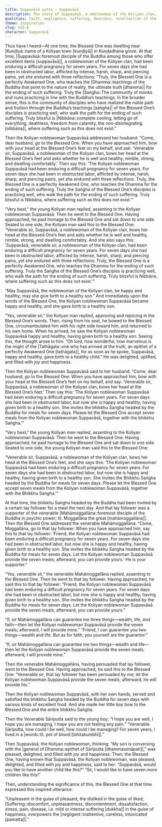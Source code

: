```yaml
---
title: Suppavāsā sutta - Suppavāsā
description: The story of Suppavāsā, a noblewoman of the Koliyan clan, who endures a difficult pregnancy and ultimately gives birth to a healthy son with the blessings of the Buddha. Overjoyed, she declares she would endure it again. The Buddha then utters a verse on how suffering, disguised as pleasure, overpowers the negligent.
qualities: faith, negligence, suffering, dearness, recollection of the Buddha, recollection of the Dhamma, recollection of the Saṅgha
theme: inspiration
slug: ud2.8
character: Suppavāsā
---
```


Thus have I heard—At one time, the Blessed One was dwelling near |Kuṇḍiyā::name of a Koliyan town [kuṇḍiyā]| in Kuṇḍadhāna grove. At that time, |Suppavāsā::foremost disciple of the Buddha among those who offer excellent items [suppavāsā]|, a noblewoman of the Koliyan clan, had been enduring a difficult pregnancy for seven years. For seven days she had been in obstructed labor, afflicted by intense, harsh, sharp, and piercing pains, yet she endured with three reflections: “Truly, the Blessed One is a perfectly Awakened One, who teaches the |Dhamma::teachings of the Buddha that point to the nature of reality, the ultimate truth [dhamma]| for the ending of such suffering. Truly the |Saṅgha::The community of monks and nuns practicing in line with the Buddha’s teachings. In the broader sense, this is the community of disciples who have realized the noble path and fruition through the Buddha’s teachings [saṅgha]| of the Blessed One’s disciples is practicing well, who walk the path for the ending of such suffering. Truly blissful is |Nibbāna::complete cooling, letting go of everything, deathless, freedom from calamity, the non-disintegrating [nibbāna]|, where suffering such as this does not exist.”

Then the Koliyan noblewoman Suppavāsā addressed her husband: “Come, dear husband, go to the Blessed One. When you have approached him, bow with your head at the Blessed One’s feet on my behalf, and ask: ‘Venerable sir, Suppavāsā, a noblewoman of the Koliyan clan, bows her head at the Blessed One’s feet and asks whether he is well and healthy, nimble, strong, and dwelling comfortably.’ Then say this: ‘The Koliyan noblewoman Suppavāsā had been enduring a difficult pregnancy for seven years. For seven days she had been in obstructed labor, afflicted by intense, harsh, sharp, and piercing pains, yet she endured with three reflections: Truly, the Blessed One is a perfectly Awakened One, who teaches the Dhamma for the ending of such suffering. Truly the Saṅgha of the Blessed One’s disciples is practicing well, who walk the path for the ending of such suffering. Truly blissful is Nibbāna, where suffering such as this does not exist.’”

“Very best,” the young Koliyan man replied, assenting to the Koliyan noblewoman Suppavāsā. Then he went to the Blessed One. Having approached, he paid homage to the Blessed One and sat down to one side. Seated to one side, the Koliyan man said this to the Blessed One: “Venerable sir, Suppavāsā, a noblewoman of the Koliyan clan, bows her head at the Blessed One’s feet and asks whether he is well and healthy, nimble, strong, and dwelling comfortably. And she also says this: ‘Suppavāsā, venerable sir, a noblewoman of the Koliyan clan, had been enduring a difficult pregnancy for seven years. For seven days she had been in obstructed labor, afflicted by intense, harsh, sharp, and piercing pains, yet she endured with three reflections: Truly, the Blessed One is a perfectly Awakened One, who teaches the Dhamma for the ending of such suffering. Truly the Saṅgha of the Blessed One’s disciples is practicing well, who walk the path for the ending of such suffering. Truly blissful is Nibbāna, where suffering such as this does not exist.’”

“May Suppavāsā, the noblewoman of the Koliyan clan, be happy and healthy; may she give birth to a healthy son.” And immediately upon the words of the Blessed One, the Koliyan noblewoman Suppavāsā became happy and healthy, and she gave birth to a healthy son.

“Yes, venerable sir,” the Koliyan man replied, approving and rejoicing in the Blessed One’s words. Then, rising from his seat, he bowed to the Blessed One, circumambulated him with his right side toward him, and returned to his own home. When he arrived, he saw the Koliyan noblewoman Suppavāsā happy and healthy, having given birth to a healthy son. Seeing this, the thought arose in him: “Oh lord, how wonderful, how marvelous is the might of the |Tathāgata::one who has arrived at the truth, an epithet of a perfectly Awakened One [tathāgata]|, for as soon as he spoke, Suppavāsā, happy and healthy, gave birth to a healthy child.” He was delighted, uplifted, and filled with joy and happiness.

Then the Koliyan noblewoman Suppavāsā said to her husband: “Come, dear husband, go to the Blessed One. When you have approached him, bow with your head at the Blessed One’s feet on my behalf, and say: ‘Venerable sir, Suppavāsā, a noblewoman of the Koliyan clan, bows her head at the Blessed One’s feet.’ Then say this: ‘The Koliyan noblewoman Suppavāsā had been enduring a difficult pregnancy for seven years. For seven days she had been in obstructed labor, but now she is happy and healthy, having given birth to a healthy son. She invites the bhikkhu Saṅgha headed by the Buddha for meals for seven days. Please let the Blessed One accept seven meals from the Koliyan noblewoman Suppavāsā, together with the bhikkhu Saṅgha.’”

“Very best,” the young Koliyan man replied, assenting to the Koliyan noblewoman Suppavāsā. Then he went to the Blessed One. Having approached, he paid homage to the Blessed One and sat down to one side. Seated to one side, the young Koliyan man said this to the Blessed One:

“Venerable sir, Suppavāsā, a noblewoman of the Koliyan clan, bows her head at the Blessed One’s feet, and she says this: ‘The Koliyan noblewoman Suppavāsā had been enduring a difficult pregnancy for seven years. For seven days she had been in obstructed labor, but now she is happy and healthy, having given birth to a healthy son. She invites the Bhikkhu Saṅgha headed by the Buddha for meals for seven days. Please let the Blessed One accept seven meals from the Koliyan noblewoman Suppavāsā, together with the Bhikkhu Saṅgha.’”

At that time, the bhikkhu Saṅgha headed by the Buddha had been invited by a certain lay follower for a meal the next day. And that lay follower was a supporter of the venerable |Mahāmoggallāna::foremost disciple of the Buddha in psychic power; lit. Moggallāna the great [mahāmoggallāna]|. Then the Blessed One addressed the venerable Mahāmoggallāna: “Come, Moggallāna, go to that lay follower. When you have approached him, say this to that lay follower: ‘Friend, the Koliyan noblewoman Suppavāsā had been enduring a difficult pregnancy for seven years. For seven days she had been in obstructed labor, but now she is happy and healthy, having given birth to a healthy son. She invites the bhikkhu Saṅgha headed by the Buddha for meals for seven days. Let the Koliyan noblewoman Suppavāsā provide the seven meals; afterward, you can provide yours.’ He is your supporter.”

“Yes, venerable sir,” the venerable Mahāmoggallāna replied, assenting to the Blessed One. Then he went to that lay follower. Having approached, he said this to that lay follower: “Friend, the Koliyan noblewoman Suppavāsā had been enduring a difficult pregnancy for seven years. For seven days she had been in obstructed labor, but now she is happy and healthy, having given birth to a healthy son. She invites the bhikkhu Saṅgha headed by the Buddha for meals for seven days. Let the Koliyan noblewoman Suppavāsā provide the seven meals; afterward, you can provide yours.”

“If, sir Mahāmoggallāna can guarantee me three things—wealth, life, and faith—then let the Koliyan noblewoman Suppavāsā provide the seven meals; afterward, I will provide mine.” “Friend, I can guarantee you two things—wealth and life. But as for faith, you yourself are the guarantor.”

“If, sir Mahāmoggallāna can guarantee me two things—wealth and life—then let the Koliyan noblewoman Suppavāsā provide the seven meals; afterward, I will provide mine.”

Then the venerable Mahāmoggallāna, having persuaded that lay follower, went to the Blessed One. Having approached, he said this to the Blessed One: “Venerable sir, that lay follower has been persuaded by me; let the Koliyan noblewoman Suppavāsā provide the seven meals; afterward, he will provide his.”

Then the Koliyan noblewoman Suppavāsā, with her own hands, served and satisfied the bhikkhu Saṅgha headed by the Buddha for seven days with various kinds of excellent food. And she made her little boy bow to the Blessed One and the entire bhikkhu Saṅgha.

Then the Venerable Sāriputta said to the young boy: “I hope you are well, I hope you are managing, I hope you are not feeling any pain.” “Venerable Sāriputta, how could I be well, how could I be managing? For seven years, I lived in a |womb::lit. pot of blood [lohitakumbhī]|.”

Then Suppavāsā, the Koliyan noblewoman, thinking: “My son is conversing with the |general of Dhamma::epithet of Sāriputta [dhammasenāpati]|,” was pleased, delighted, and filled with joy and happiness. Then, the Blessed One, having known that Suppavāsā, the Koliyan noblewoman, was pleased, delighted, and filled with joy and happiness, said to her: “Suppavāsā, would you like to have another child like this?” “Sir, I would like to have seven more children like this!”

Then, understanding the significance of this, the Blessed One at that time expressed this inspired utterance:

“Unpleasant in the guise of pleasant,
the disliked in the guise of liked;
|Suffering::discomfort, unpleasantness, discontentment, dissatisfaction, stress, pain, disease, i.e. mild or intense suffering [dukkha]| in the guise of happiness,
overpowers the |negligent::inattentive, careless, intoxicated [pamatta]|.”